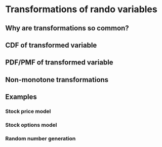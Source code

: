 # Transformations of rando variables

## Why are transformations so common? 

## CDF of transformed variable

## PDF/PMF of transformed variable

## Non-monotone transformations

## Examples

### Stock price model

### Stock options model

### Random number generation
